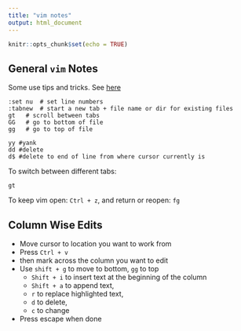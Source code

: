 ```yaml
---
title: "vim notes"
output: html_document
---
```


```r
knitr::opts_chunk$set(echo = TRUE)
```

## General `vim` Notes


Some use tips and tricks. See [here](https://ryanpeek.org/radseq/background_bash.html)

```
:set nu  # set line numbers
:tabnew  # start a new tab + file name or dir for existing files
gt   # scroll between tabs
GG   # go to bottom of file
gg   # go to top of file

yy #yank
dd #delete
d$ #delete to end of line from where cursor currently is

```

To switch between different tabs:

```
gt
```

To keep vim open: `Ctrl + z`, and return or reopen: `fg`

## Column Wise Edits

 - Move cursor to location you want to work from
 - Press `Ctrl + v` 
 - then mark across the column you want to edit 
 - Use `shift + g` to move to bottom, `gg` to top
    - `Shift + i` to insert text at the beginning of the column
    - `Shift + a` to append text,
    - `r` to replace highlighted text, 
    - `d` to delete, 
    - `c` to change
  - Press escape when done